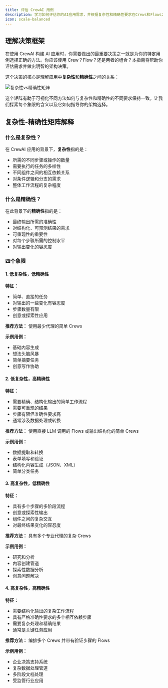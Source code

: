 ```yaml
---
title: 评估 CrewAI 用例
description: 学习如何评估你的AI应用需求，并根据复杂性和精确性要求在Crews和Flows之间选择正确的方法。
icon: scale-balanced
---
```


## 理解决策框架

在使用 CrewAI 构建 AI 应用时，你需要做出的最重要决策之一就是为你的特定用例选择正确的方法。你应该使用 Crew？Flow？还是两者的组合？本指南将帮助你评估需求并做出明智的架构决策。

这个决策的核心是理解应用中**复杂性**和**精确性**之间的关系：

<Frame caption="CrewAI 应用的复杂性vs精确性矩阵">
  <img src="/images/complexity_precision.png" alt="复杂性vs精确性矩阵" />
</Frame>

这个矩阵有助于可视化不同方法如何与复杂性和精确性的不同要求保持一致。让我们探索每个象限的含义以及它如何指导你的架构选择。

## 复杂性-精确性矩阵解释

### 什么是复杂性？

在 CrewAI 应用的背景下，**复杂性**指的是：

- 所需的不同步骤或操作的数量
- 需要执行的任务的多样性
- 不同组件之间的相互依赖关系
- 对条件逻辑和分支的需求
- 整体工作流程的复杂程度

### 什么是精确性？

在此背景下的**精确性**指的是：

- 最终输出所需的准确性
- 对结构化、可预测结果的需求
- 可重现性的重要性
- 对每个步骤所需的控制水平
- 对输出变化的容忍度

### 四个象限

#### 1. 低复杂性，低精确性

**特征：**
- 简单、直接的任务
- 对输出的一些变化有容忍度
- 步骤数量有限
- 创意或探索性应用

**推荐方法：** 使用最少代理的简单 Crews

**示例用例：**
- 基础内容生成
- 想法头脑风暴
- 简单摘要任务
- 创意写作协助

#### 2. 低复杂性，高精确性

**特征：**
- 需要精确、结构化输出的简单工作流程
- 需要可重现的结果
- 步骤有限但准确性要求高
- 通常涉及数据处理或转换

**推荐方法：** 使用直接 LLM 调用的 Flows 或输出结构化的简单 Crews

**示例用例：**
- 数据提取和转换
- 表单填写和验证
- 结构化内容生成（JSON、XML）
- 简单分类任务

#### 3. 高复杂性，低精确性

**特征：**
- 具有多个步骤的多阶段流程
- 创意或探索性输出
- 组件之间的复杂交互
- 对最终结果变化的容忍度

**推荐方法：** 具有多个专业代理的复杂 Crews

**示例用例：**
- 研究和分析
- 内容创建管道
- 探索性数据分析
- 创意问题解决

#### 4. 高复杂性，高精确性

**特征：**
- 需要结构化输出的复杂工作流程
- 具有严格准确性要求的多个相互依赖步骤
- 需要复杂处理和精确结果
- 通常是关键任务应用

**推荐方法：** 编排多个 Crews 并带有验证步骤的 Flows

**示例用例：**
- 企业决策支持系统
- 复杂数据处理管道
- 多阶段文档处理
- 受监管行业应用
